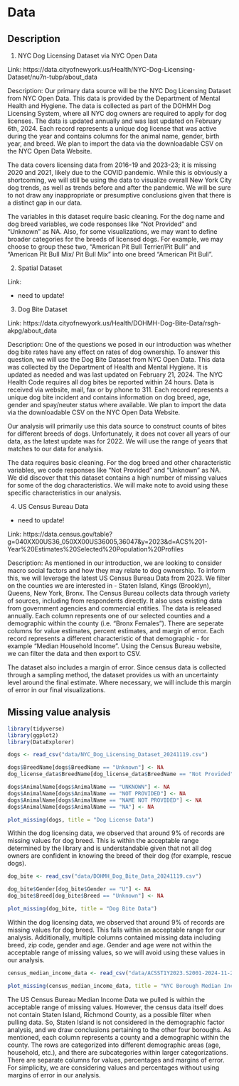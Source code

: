 # Data

## Description
1. NYC Dog Licensing Dataset via NYC Open Data

Link: https://data.cityofnewyork.us/Health/NYC-Dog-Licensing-Dataset/nu7n-tubp/about_data

Description: Our primary data source will be the NYC Dog Licensing Dataset from NYC Open Data. This data is provided by the Department of Mental Health and Hygiene.  The data is collected as part of the DOHMH Dog Licensing System, where all NYC dog owners are required to apply for dog licenses.  The data is updated annually and was last updated on February 6th, 2024. Each record represents a unique dog license that was active during the year and contains columns for the animal name, gender, birth year, and breed. We plan to import the data via the downloadable CSV on the NYC Open Data Website. 

The data covers licensing data from 2016-19 and 2023-23; it is missing 2020 and 2021, likely due to the COVID pandemic. While this is obviously a shortcoming, we will still be using the data to visualize overall New York City dog trends, as well as trends before and after the pandemic. We will be sure to not draw any inappropriate or presumptive conclusions given that there is a distinct gap in our data.

The variables in this dataset require basic cleaning. For the dog name and dog breed variables, we code responses like "Not Provided" and "Unknown" as NA. Also, for some visualizations, we may want to define broader categories for the breeds of licensed dogs. For example, we may choose to group these two, "American Pit Bull Terrier/Pit Bull" and "American Pit Bull Mix/ Pit Bull Mix" into one breed "American Pit Bull".

2. Spatial Dataset

Link: 

* need to update!

3. Dog Bite Dataset

Link: https://data.cityofnewyork.us/Health/DOHMH-Dog-Bite-Data/rsgh-akpg/about_data

Description: One of the questions we posed in our introduction was whether dog bite rates have any effect on rates of dog ownership. To answer this question, we will use the Dog Bite Dataset from NYC Open Data. This data was collected by the Department of Health and Mental Hygiene. It is updated as needed and was last updated on February 21, 2024. The NYC Health Code requires all dog bites be reported within 24 hours. Data is received via website, mail, fax or by phone to 311. Each record represents a unique dog bite incident and contains information on dog breed, age, gender and spay/neuter status where available. We plan to import the data via the downloadable CSV on the NYC Open Data Website. 

Our analysis will primarily use this data source to construct counts of bites for different breeds of dogs. Unfortunately, it does not cover all years of our data, as the latest update was for 2022. We will use the range of years that matches to our data for analysis.

The data requires basic cleaning. For the dog breed and other characteristic variables, we code responses like "Not Provided" and "Unknown" as NA. We did discover that this dataset contains a high number of missing values for some of the dog characteristics. We will make note to avoid using these specific characteristics in our analysis.

4. US Census Bureau Data

* need to update!

Link: https://data.census.gov/table?g=040XX00US36_050XX00US36005,36047&y=2023&d=ACS%201-Year%20Estimates%20Selected%20Population%20Profiles

Description: As mentioned in our introduction, we are looking to consider macro social factors and how they may relate to dog ownership. To inform this, we will leverage the latest US Census Bureau Data from 2023. We filter on the counties we are interested in - Staten Island, Kings (Brooklyn), Queens, New York, Bronx. The Census Bureau collects data through variety of sources, including from respondents directly. It also uses existing data from government agencies and commercial entities. The data is released annually. Each column represents one of our selected counties and a demographic within the county (i.e. "Bronx Females"). There are seperate columns for value estimates, percent estimates, and margin of error. Each record represents a different characteristic of that demographic - for example "Median Household Income". Using the Census Bureau website, we can filter the data and then export to CSV.

The dataset also includes a margin of error. Since census data is collected through a sampling method, the dataset provides us with an uncertainty level around the final estimate. Where necessary, we will include this margin of error in our final visualizations. 

## Missing value analysis

```r
library(tidyverse)
library(ggplot2)
library(DataExplorer)

dogs <- read_csv("data/NYC_Dog_Licensing_Dataset_20241119.csv")

dogs$BreedName[dogs$BreedName == "Unknown"] <- NA
dog_license_data$BreedName[dog_license_data$BreedName == "Not Provided"] <- NA

dogs$AnimalName[dogs$AnimalName == "UNKNOWN"] <- NA
dogs$AnimalName[dogs$AnimalName == "NOT PROVIDED"] <- NA
dogs$AnimalName[dogs$AnimalName == "NAME NOT PROVIDED"] <- NA
dogs$AnimalName[dogs$AnimalName == "NA"] <- NA

plot_missing(dogs, title = "Dog License Data")

```
Within the dog licensing data, we observed that around 9% of records are missing values for dog breed. This is within the acceptable range determined by the library and is understandable given that not all dog owners are confident in knowing the breed of their dog (for example, rescue dogs).


```r

dog_bite <- read_csv("data/DOHMH_Dog_Bite_Data_20241119.csv")

dog_bite$Gender[dog_bite$Gender == "U"] <- NA
dog_bite$Breed[dog_bite$Breed == "Unknown"] <- NA

plot_missing(dog_bite, title = "Dog Bite Data")

```
Within the dog licensing data, we observed that around 9% of records are missing values for dog breed. This falls within an acceptable range for our analysis. Additionally, multiple columns contained missing data including breed, zip code, gender and age. Gender and age were not within the acceptable range of missing values, so we will avoid using these values in our analysis. 

```r

census_median_income_data <- read_csv("data/ACSST1Y2023.S2001-2024-11-20T015529.csv")

plot_missing(census_median_income_data, title = "NYC Borough Median Income Data")

```
The US Census Bureau Median Income Data we pulled is within the acceptable range of missing values. However, the census data itself does not contain Staten Island, Richmond County, as a possible filter when pulling data. So, Staten Island is not considered in the demographic factor analysis, and we draw conclusions pertaining to the other four boroughs. As mentioned, each column represents a county and a demographic within the county. The rows are categorized into different demographic areas (age, household, etc.), and there are subcategories within larger categorizations. There are separate columns for values, percentages and margins of error. For simplicity, we are considering values and percentages without using margins of error in our analysis.
